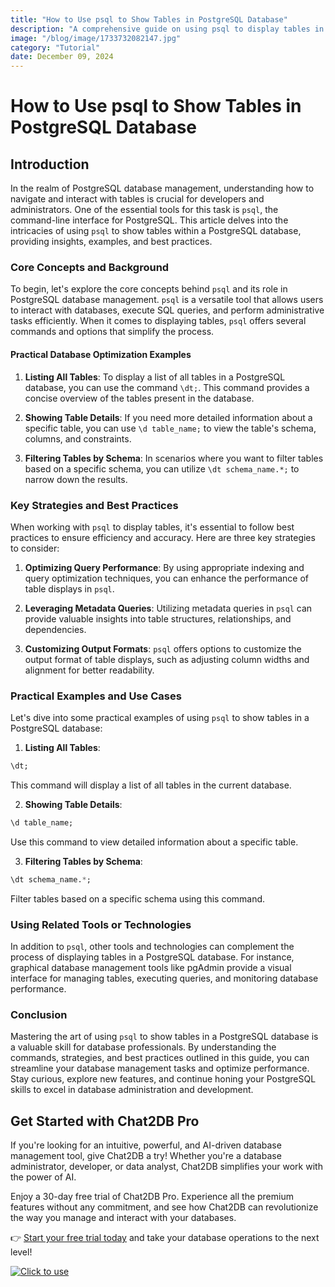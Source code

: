 ```yaml
---
title: "How to Use psql to Show Tables in PostgreSQL Database"
description: "A comprehensive guide on using psql to display tables in a PostgreSQL database, including practical examples and best practices."
image: "/blog/image/1733732082147.jpg"
category: "Tutorial"
date: December 09, 2024
---
```


# How to Use psql to Show Tables in PostgreSQL Database


<Authors date="December 09, 2024">
  <Author name="Rowan Hill" link="https://chat2db.ai" />
</Authors>

## Introduction

In the realm of PostgreSQL database management, understanding how to navigate and interact with tables is crucial for developers and administrators. One of the essential tools for this task is `psql`, the command-line interface for PostgreSQL. This article delves into the intricacies of using `psql` to show tables within a PostgreSQL database, providing insights, examples, and best practices.

### Core Concepts and Background

To begin, let's explore the core concepts behind `psql` and its role in PostgreSQL database management. `psql` is a versatile tool that allows users to interact with databases, execute SQL queries, and perform administrative tasks efficiently. When it comes to displaying tables, `psql` offers several commands and options that simplify the process.

#### Practical Database Optimization Examples

1. **Listing All Tables**: To display a list of all tables in a PostgreSQL database, you can use the command `\dt;`. This command provides a concise overview of the tables present in the database.

2. **Showing Table Details**: If you need more detailed information about a specific table, you can use `\d table_name;` to view the table's schema, columns, and constraints.

3. **Filtering Tables by Schema**: In scenarios where you want to filter tables based on a specific schema, you can utilize `\dt schema_name.*;` to narrow down the results.

### Key Strategies and Best Practices

When working with `psql` to display tables, it's essential to follow best practices to ensure efficiency and accuracy. Here are three key strategies to consider:

1. **Optimizing Query Performance**: By using appropriate indexing and query optimization techniques, you can enhance the performance of table displays in `psql`.

2. **Leveraging Metadata Queries**: Utilizing metadata queries in `psql` can provide valuable insights into table structures, relationships, and dependencies.

3. **Customizing Output Formats**: `psql` offers options to customize the output format of table displays, such as adjusting column widths and alignment for better readability.

### Practical Examples and Use Cases

Let's dive into some practical examples of using `psql` to show tables in a PostgreSQL database:

1. **Listing All Tables**:
```sql
\dt;
```
This command will display a list of all tables in the current database.

2. **Showing Table Details**:
```sql
\d table_name;
```
Use this command to view detailed information about a specific table.

3. **Filtering Tables by Schema**:
```sql
\dt schema_name.*;
```
Filter tables based on a specific schema using this command.

### Using Related Tools or Technologies

In addition to `psql`, other tools and technologies can complement the process of displaying tables in a PostgreSQL database. For instance, graphical database management tools like pgAdmin provide a visual interface for managing tables, executing queries, and monitoring database performance.

### Conclusion

Mastering the art of using `psql` to show tables in a PostgreSQL database is a valuable skill for database professionals. By understanding the commands, strategies, and best practices outlined in this guide, you can streamline your database management tasks and optimize performance. Stay curious, explore new features, and continue honing your PostgreSQL skills to excel in database administration and development.

## Get Started with Chat2DB Pro

If you're looking for an intuitive, powerful, and AI-driven database management tool, give Chat2DB a try! Whether you're a database administrator, developer, or data analyst, Chat2DB simplifies your work with the power of AI.

Enjoy a 30-day free trial of Chat2DB Pro. Experience all the premium features without any commitment, and see how Chat2DB can revolutionize the way you manage and interact with your databases.

👉 [Start your free trial today](https://chat2db.ai/pricing) and take your database operations to the next level!


[![Click to use](/image/blog/bg/chat2db.jpg)](https://chat2db.ai/)
